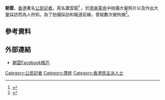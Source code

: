 {{refimprove|time=2015-03-06T04:23:52+00:00}}
'''朝雲'''，[[香港|香港]]著名[[公民記者|公民記者]]，真名蕭雲龍<ref>{{Cite web |url=https://hk.news.appledaily.com/local/daily/article/20180327/20344057/ |title=一被告為記錄社運棄政府工/蘋果日報 |access-date=2018-04-06 |archive-date=2018-07-14 |archive-url=https://web.archive.org/web/20180714130047/https://hk.news.appledaily.com/local/daily/article/20180327/20344057/ |dead-url=no }}</ref>  。於[[雨傘革命|雨傘革命]]中拍攝大量照片以及作出大量採訪而為人所知。為了拍攝採訪和報道前線，曾經數次被拘捕<ref>{{Cite web |url=http://thehousenewsbloggers.net/2014/12/15/%E5%85%AC%E6%B0%91%E8%A8%98%E8%80%85%E6%9C%9D%E9%9B%B2%E7%85%A7%E4%BA%AE%E9%BB%91%E6%9A%97/ |title=捨名棄利 公民記者朝雲照亮黑暗／場邊故事 |access-date=2015-03-05 |archive-date=2020-11-29 |archive-url=https://web.archive.org/web/20201129185514/https://thehousenewsbloggers.net/2014/12/15/%E5%85%AC%E6%B0%91%E8%A8%98%E8%80%85%E6%9C%9D%E9%9B%B2%E7%85%A7%E4%BA%AE%E9%BB%91%E6%9A%97/ |dead-url=no }}</ref>。

==參考資料==
{{reflist}}
{{reflist}}
==外部連結==
*[https://www.facebook.com/profile.php?id=100003868649005&fref=ts  朝雲Facebook帳戶].


[[Category:公民記者|Category:公民記者]]
[[Category:萧姓|Category:萧姓]]
[[Category:香港民主派人士|Category:香港民主派人士]]